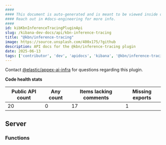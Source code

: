 ```yaml
---
####
#### This document is auto-generated and is meant to be viewed inside our experimental, new docs system.
#### Reach out in #docs-engineering for more info.
####
id: kibKbnInferenceTracingPluginApi
slug: /kibana-dev-docs/api/kbn-inference-tracing
title: "@kbn/inference-tracing"
image: https://source.unsplash.com/400x175/?github
description: API docs for the @kbn/inference-tracing plugin
date: 2025-06-13
tags: ['contributor', 'dev', 'apidocs', 'kibana', '@kbn/inference-tracing']
---
```




Contact [@elastic/appex-ai-infra](https://github.com/orgs/elastic/teams/appex-ai-infra) for questions regarding this plugin.

**Code health stats**

| Public API count  | Any count | Items lacking comments | Missing exports |
|-------------------|-----------|------------------------|-----------------|
| 20 | 0 | 17 | 1 |

## Server

### Functions
<DocDefinitionList data={kbnInferenceTracingObj.server.functions}/>

